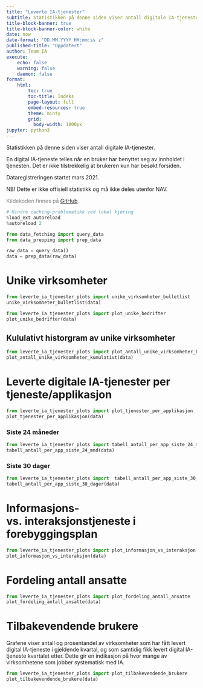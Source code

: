 ```yaml
---
title: "Leverte IA-tjenester"
subtitle: Statistikken på denne siden viser antall digitale IA-tjenester levert i selvbetjente løsninger.
title-block-banner: true
title-block-banner-color: white
date: now
date-format: "DD.MM.YYYY HH:mm:ss z"
published-title: "Oppdatert"
author: Team IA
execute:
    echo: false
    warning: false
    daemon: false
format:
    html:
        toc: true
        toc-title: Indeks
        page-layout: full
        embed-resources: true
        theme: minty
        grid:
          body-width: 1000px
jupyter: python3
---
```

Statistikken på denne siden viser antall digitale IA-tjenester.

En digital IA-tjeneste telles når en bruker har benyttet seg av innholdet i
tjenesten. Det er ikke tilstrekkelig at brukeren kun har besøkt forsiden.

Dataregistreringen startet mars 2021.

NB! Dette er ikke offisiell statistikk og må ikke deles utenfor NAV.

<div style="color: gray;">
Kildekoden finnes på [GitHub](https://github.com/navikt/ia-datafortelling).
</div>

```python
# Hindre caching-problematikk ved lokal kjøring
%load_ext autoreload
%autoreload 2

from data_fetching import query_data
from data_prepping import prep_data

raw_data = query_data()
data = prep_data(raw_data)
```

# Unike virksomheter
```python
from leverte_ia_tjenester_plots import unike_virksomheter_bulletlist
unike_virksomheter_bulletlist(data)
```

```python
from leverte_ia_tjenester_plots import plot_unike_bedrifter
plot_unike_bedrifter(data)
```

## Kululativt historgram av unike virksomheter
```python
from leverte_ia_tjenester_plots import plot_antall_unike_virksomheter_kumulativt
plot_antall_unike_virksomheter_kumulativt(data)
```


# Leverte digitale IA-tjenester per tjeneste/applikasjon
```python
from leverte_ia_tjenester_plots import plot_tjenester_per_applikasjon
plot_tjenester_per_applikasjon(data)
```

### Siste 24 måneder
```python
from leverte_ia_tjenester_plots import tabell_antall_per_app_siste_24_mnd
tabell_antall_per_app_siste_24_mnd(data)
```

### Siste 30 dager
```python
from leverte_ia_tjenester_plots import  tabell_antall_per_app_siste_30_dager
tabell_antall_per_app_siste_30_dager(data)
```

# Informasjons- vs. interaksjonstjeneste i forebyggingsplan
```python
from leverte_ia_tjenester_plots import plot_informasjon_vs_interaksjon
plot_informasjon_vs_interaksjon(data)
```

# Fordeling antall ansatte
```python
from leverte_ia_tjenester_plots import plot_fordeling_antall_ansatte
plot_fordeling_antall_ansatte(data)
```

# Tilbakevendende brukere
Grafene viser antall og prosentandel av virksomheter som har fått levert digital
IA-tjeneste i gjeldende kvartal, og som samtidig fikk levert digital IA-tjeneste
kvartalet etter. Dette gir en indikasjon på hvor mange av virksomhetene som jobber
systematisk med IA.

```python
from leverte_ia_tjenester_plots import plot_tilbakevendende_brukere
plot_tilbakevendende_brukere(data)
```

